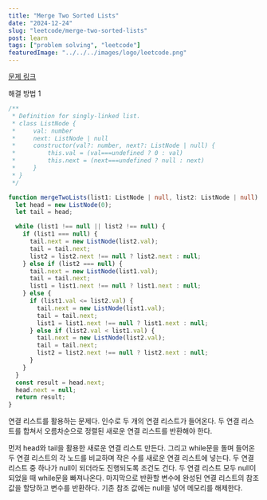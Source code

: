```yaml
---
title: "Merge Two Sorted Lists"
date: "2024-12-24"
slug: "leetcode/merge-two-sorted-lists"
post: learn
tags: ["problem solving", "leetcode"]
featuredImage: "../../../images/logo/leetcode.png"
---
```


<a href="https://leetcode.com/problems/merge-two-sorted-lists/description/" target="_blank" rel="noopener noreferrer">
  문제 링크
</a>

해결 방법 1

```typescript
/**
 * Definition for singly-linked list.
 * class ListNode {
 *     val: number
 *     next: ListNode | null
 *     constructor(val?: number, next?: ListNode | null) {
 *         this.val = (val===undefined ? 0 : val)
 *         this.next = (next===undefined ? null : next)
 *     }
 * }
 */

function mergeTwoLists(list1: ListNode | null, list2: ListNode | null): ListNode | null {
  let head = new ListNode(0);
  let tail = head;

  while (list1 !== null || list2 !== null) {
    if (list1 === null) {
      tail.next = new ListNode(list2.val);
      tail = tail.next;
      list2 = list2.next !== null ? list2.next : null;
    } else if (list2 === null) {
      tail.next = new ListNode(list1.val);
      tail = tail.next;
      list1 = list1.next !== null ? list1.next : null;
    } else {
      if (list1.val <= list2.val) {
        tail.next = new ListNode(list1.val);
        tail = tail.next;
        list1 = list1.next !== null ? list1.next : null;
      } else if (list2.val < list1.val) {
        tail.next = new ListNode(list2.val);
        tail = tail.next;
        list2 = list2.next !== null ? list2.next : null;
      }
    }
  }
  const result = head.next;
  head.next = null;
  return result;
}
```

연결 리스트를 활용하는 문제다. 인수로 두 개의 연결 리스트가 들어온다.
두 연결 리스트를 합쳐서 오름차순으로 정렬된 새로운 연결 리스트를 반환해야 한다.

먼저 head와 tail을 활용한 새로운 연결 리스트 만든다. 그리고 while문을 돌며 들어온 두 연결 리스트의 각 노드를 비교하며 작은 수를 새로운 연결 리스트에 넣는다.
두 연결 리스트 중 하나가 null이 되더라도 진행되도록 조건도 건다.
두 연결 리스트 모두 null이 되었을 때 while문을 빠져나온다.
마지막으로 반환할 변수에 완성된 연결 리스트의 참조 값을 할당하고 변수를 반환하다.
기존 참조 값에는 null을 넣어 메모리를 해제한다.
